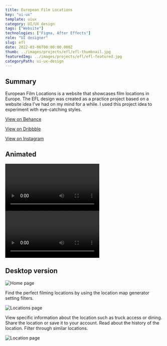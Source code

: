 ---
title: European Film Locations
key: "ui-ux"
template: uiux
category: UI/UX design
tags: ["Website"]
technologies: ["Figma, After Effects"]
role: "UI designer"
slug: efl
date: 2022-03-06T00:00:00.000Z
thumb: ../images/projects/efl/efl-thumbnail.jpg
featuredImg: ../images/projects/efl/efl-featured.jpg
categoryPath: ui-ux-design
---




<Summary>

## Summary

European Film Locations is a website that showcases film locations in Europe. The EFL design was created as a practice project based on a website idea I've had on my mind for a while. I used this project idea to experiment with eye-catching styles.

<div className="social-links">

<Social>

<a href="https://www.behance.net/gallery/155604059/European-Film-Locations" className="social-icon">

<FaBehance />

<span>

View on Behance

</span>

</a>

</Social>

<Social>

<a href="https://dribbble.com/shots/19731355-European-Film-Locations" className="social-icon">

<FaDribbble />

<span>

View on Dribbble

</span>

</a>

</Social>

<Social>

<a href="https://www.instagram.com/p/CkI5FNRspNa/" className="social-icon">

<FaInstagram />

<span>

View on Instagram

</span>

</a>

</Social>

</div>

</Summary>

<PSpacing>

## Animated

</PSpacing>

<Grid2>

<Video>

<ReactPlayer
  className="react-player"
  width="100%"
  height="100vw"
  controls={true}
  loop={true}
  playing={true}
  url="https://vimeo.com/820847847"
  wrapper={Video}
/>

</Video>

<Video>

<ReactPlayer
  className="react-player"
  width="100%"
  height="100vw"
  controls={true}
  loop={true}
  playing={true}
  url="https://vimeo.com/820848313"
/>

</Video>

</Grid2>

<PSpacing>

## Desktop version

</PSpacing>

<Item>

![Home page](../images/projects/efl/home.jpg "EFL home page")

</Item>

<PSpacing>

Find the perfect filming locations by using the location map generator setting filters.

</PSpacing>

<Item>

![Locations page](../images/projects/efl/locations.jpg "EFL locations page")

</Item>

<PSpacing>

View specific information about the location such as truck access or dining. Share the location or save it to your account. Read about the history of the location. Filter through similar locations.

</PSpacing>

<Item>

![Location page](../images/projects/efl/location.jpg "EFL location page")

</Item>

<PreFooter />

